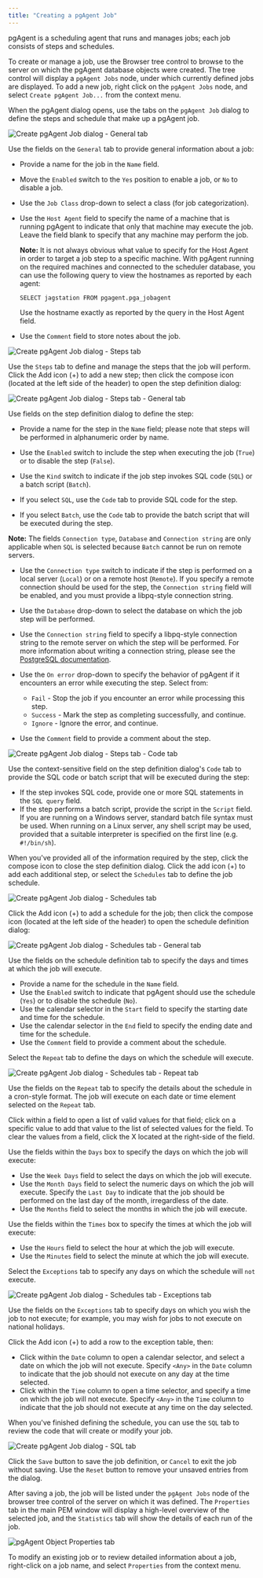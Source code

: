 ```yaml
---
title: "Creating a pgAgent Job"
---
```


<div id="pgagent_jobs" class="registered_link"></div>

pgAgent is a scheduling agent that runs and manages jobs; each job consists of steps and schedules.

To create or manage a job, use the Browser tree control to browse to the server on which the pgAgent database objects were created. The tree control will display a `pgAgent Jobs` node, under which currently defined jobs are displayed. To add a new job, right click on the `pgAgent Jobs` node, and select `Create pgAgent Job...` from the context menu.

When the pgAgent dialog opens, use the tabs on the `pgAgent Job` dialog to define the steps and schedule that make up a pgAgent job.

![Create pgAgent Job dialog - General tab](../images/pgagent_general.png)

Use the fields on the `General` tab to provide general information about a job:

-   Provide a name for the job in the `Name` field.

-   Move the `Enabled` switch to the `Yes` position to enable a job, or `No` to disable a job.

-   Use the `Job Class` drop-down to select a class (for job categorization).

-   Use the `Host Agent` field to specify the name of a machine that is running pgAgent to indicate that only that machine may execute the job. Leave the field blank to specify that any machine may perform the job.

    **Note:** It is not always obvious what value to specify for the Host Agent in order to target a job step to a specific machine. With pgAgent running on the required machines and connected to the scheduler database, you can use the following query to view the hostnames as reported by each agent:

    ```
    SELECT jagstation FROM pgagent.pga_jobagent
    ```

    Use the hostname exactly as reported by the query in the Host Agent field.

-   Use the `Comment` field to store notes about the job.

![Create pgAgent Job dialog - Steps tab](../images/pgagent_steps.png)

Use the `Steps` tab to define and manage the steps that the job will perform. Click the Add icon (+) to add a new step; then click the compose icon (located at the left side of the header) to open the step definition dialog:

![Create pgAgent Job dialog - Steps tab - General tab](../images/pgagent_step_definition.png)

Use fields on the step definition dialog to define the step:

-   Provide a name for the step in the `Name` field; please note that steps will be performed in alphanumeric order by name.

-   Use the `Enabled` switch to include the step when executing the job (`True`) or to disable the step (`False`).

-   Use the `Kind` switch to indicate if the job step invokes SQL code (`SQL`) or a batch script (`Batch`).

-   If you select `SQL`, use the `Code` tab to provide SQL code for the step.

-   If you select `Batch`, use the `Code` tab to provide the batch script that will be executed during the step.

**Note:** The fields `Connection type`, `Database` and `Connection string` are only applicable when `SQL` is selected because `Batch` cannot be run on remote servers.

-   Use the `Connection type` switch to indicate if the step is performed on a local server (`Local`) or on a remote host (`Remote`). If you specify a remote connection should be used for the step, the `Connection string` field will be enabled, and you must provide a libpq-style connection string.

-   Use the `Database` drop-down to select the database on which the job step will be performed.

-   Use the `Connection string` field to specify a libpq-style connection string to the remote server on which the step will be performed. For more information about writing a connection string, please see the [PostgreSQL documentation](https://www.postgresql.org/docs/current/libpq.html#libpq-connect).

-   Use the `On error` drop-down to specify the behavior of pgAgent if it encounters an error while executing the step. Select from:
    -   `Fail` - Stop the job if you encounter an error while processing this step.
    -   `Success` - Mark the step as completing successfully, and continue.
    -   `Ignore` - Ignore the error, and continue.

-   Use the `Comment` field to provide a comment about the step.

![Create pgAgent Job dialog - Steps tab - Code tab](../images/pgagent_step_definition_code.png)

Use the context-sensitive field on the step definition dialog's `Code` tab to provide the SQL code or batch script that will be executed during the step:

-   If the step invokes SQL code, provide one or more SQL statements in the `SQL query` field.
-   If the step performs a batch script, provide the script in the `Script` field. If you are running on a Windows server, standard batch file syntax must be used. When running on a Linux server, any shell script may be used, provided that a suitable interpreter is specified on the first line (e.g. `#!/bin/sh`).

When you've provided all of the information required by the step, click the compose icon to close the step definition dialog. Click the add icon (+) to add each additional step, or select the `Schedules` tab to define the job schedule.

![Create pgAgent Job dialog - Schedules tab](../images/pgagent_schedules.png)

Click the Add icon (+) to add a schedule for the job; then click the compose icon (located at the left side of the header) to open the schedule definition dialog:

![Create pgAgent Job dialog - Schedules tab - General tab](../images/pgagent_schedule_definition.png)

Use the fields on the schedule definition tab to specify the days and times at which the job will execute.

-   Provide a name for the schedule in the `Name` field.
-   Use the `Enabled` switch to indicate that pgAgent should use the schedule (`Yes`) or to disable the schedule (`No`).
-   Use the calendar selector in the `Start` field to specify the starting date and time for the schedule.
-   Use the calendar selector in the `End` field to specify the ending date and time for the schedule.
-   Use the `Comment` field to provide a comment about the schedule.

Select the `Repeat` tab to define the days on which the schedule will execute.

![Create pgAgent Job dialog - Schedules tab - Repeat tab](../images/pgagent_schedule_repeat.png)

Use the fields on the `Repeat` tab to specify the details about the schedule in a cron-style format. The job will execute on each date or time element selected on the `Repeat` tab.

Click within a field to open a list of valid values for that field; click on a specific value to add that value to the list of selected values for the field. To clear the values from a field, click the X located at the right-side of the field.

Use the fields within the `Days` box to specify the days on which the job will execute:

-   Use the `Week Days` field to select the days on which the job will execute.
-   Use the `Month Days` field to select the numeric days on which the job will execute. Specify the `Last Day` to indicate that the job should be performed on the last day of the month, irregardless of the date.
-   Use the `Months` field to select the months in which the job will execute.

Use the fields within the `Times` box to specify the times at which the job will execute:

-   Use the `Hours` field to select the hour at which the job will execute.
-   Use the `Minutes` field to select the minute at which the job will execute.

Select the `Exceptions` tab to specify any days on which the schedule will `not` execute.

![Create pgAgent Job dialog - Schedules tab - Exceptions tab](../images/pgagent_schedule_exceptions.png)

Use the fields on the `Exceptions` tab to specify days on which you wish the job to not execute; for example, you may wish for jobs to not execute on national holidays.

Click the Add icon (+) to add a row to the exception table, then:

-   Click within the `Date` column to open a calendar selector, and select a date on which the job will not execute. Specify `<Any>` in the `Date` column to indicate that the job should not execute on any day at the time selected.
-   Click within the `Time` column to open a time selector, and specify a time on which the job will not execute. Specify `<Any>` in the `Time` column to indicate that the job should not execute at any time on the day selected.

When you've finished defining the schedule, you can use the `SQL` tab to review the code that will create or modify your job.

![Create pgAgent Job dialog - SQL tab](../images/pgagent_sql.png)

Click the `Save` button to save the job definition, or `Cancel` to exit the job without saving. Use the `Reset` button to remove your unsaved entries from the dialog.

After saving a job, the job will be listed under the `pgAgent Jobs` node of the browser tree control of the server on which it was defined. The `Properties` tab in the main PEM window will display a high-level overview of the selected job, and the `Statistics` tab will show the details of each run of the job.

![pgAgent Object Properties tab](../images/pgagent_properties.png)

To modify an existing job or to review detailed information about a job, right-click on a job name, and select `Properties` from the context menu.
